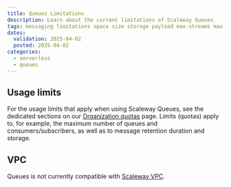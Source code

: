 ```yaml
---
title: Queues Limitations
description: Learn about the current limitations of Scaleway Queues
tags: messaging limitations space size storage payload max-streams max-consumers max-subscribers max-topics max-queues visibility-timeout
dates:
  validation: 2025-04-02
  posted: 2025-04-02
categories:
  - serverless
  - queues
---
```


## Usage limits

For the usage limits that apply when using Scaleway Queues, see the dedicated sections on our [Organization quotas](/organizations-and-projects/additional-content/organization-quotas/) page. Limits (quotas) apply to, for example, the maximum number of queues and consumers/subscribers, as well as to message retention duration and storage.

## VPC

Queues is not currently compatible with [Scaleway VPC](/vpc/quickstart/).

